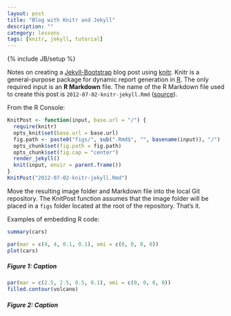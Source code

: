 ```yaml
---
layout: post
title: "Blog with Knitr and Jekyll"
description: ""
category: lessons
tags: [knitr, jekyll, tutorial]
---
```

{% include JB/setup %}

Notes on creating a [Jekyll-Bootstrap](http://jekyllbootstrap.com/) blog post 
using [knitr](http://yihui.name/knitr/). Knitr is a general-purpose package for 
dynamic report generation in [R](http://www.r-project.org/).
The only required input is an **R Markdown** file. The name of the R Markdown file 
used to create this post is `2012-07-02-knitr-jekyll.Rmd` 
([source](https://github.com/jfisher-usgs/jfisher-usgs.github.com/blob/master/Rmd/2012-07-02-knitr-jekyll.Rmd)).

From the R Console:
```r
KnitPost <- function(input, base.url = "/") {
  require(knitr)
  opts_knit$set(base.url = base.url)
  fig.path <- paste0("figs/", sub(".Rmd$", "", basename(input)), "/")
  opts_chunk$set(fig.path = fig.path)
  opts_chunk$set(fig.cap = "center")
  render_jekyll()
  knit(input, envir = parent.frame())
}
KnitPost("2012-07-02-knitr-jekyll.Rmd")
```

Move the resulting image folder and Markdown file into the local Git repository.
The KnitPost function assumes that the image folder will be placed in a `figs`
folder located at the root of the repository.
That's it.
 
Examples of embedding R code:
```r
summary(cars)
```

```r
par(mar = c(4, 4, 0.1, 0.1), omi = c(0, 0, 0, 0))
plot(cars)
```
##### Figure 1: Caption

```r
par(mar = c(2.5, 2.5, 0.5, 0.1), omi = c(0, 0, 0, 0))
filled.contour(volcano)
```
##### Figure 2: Caption
